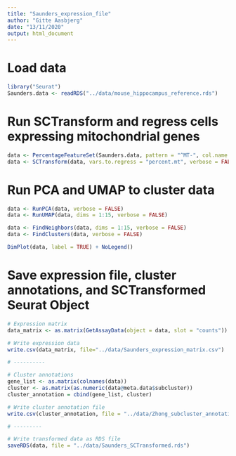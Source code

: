 ```yaml
---
title: "Saunders_expression_file"
author: "Gitte Aasbjerg"
date: "13/11/2020"
output: html_document
---
```


# Load data
```r
library("Seurat")
Saunders.data <- readRDS("../data/mouse_hippocampus_reference.rds")
```


# Run SCTransform and regress cells expressing mitochondrial genes 
```r
data <- PercentageFeatureSet(Saunders.data, pattern = "^MT-", col.name = "percent.mt")
data <- SCTransform(data, vars.to.regress = "percent.mt", verbose = FALSE)
```

# Run PCA and UMAP to cluster data
```r
data <- RunPCA(data, verbose = FALSE)
data <- RunUMAP(data, dims = 1:15, verbose = FALSE)

data <- FindNeighbors(data, dims = 1:15, verbose = FALSE)
data <- FindClusters(data, verbose = FALSE)

DimPlot(data, label = TRUE) + NoLegend()
```


# Save expression file, cluster annotations, and SCTransformed Seurat Object
```r
# Expression matrix
data_matrix <- as.matrix(GetAssayData(object = data, slot = "counts"))

# Write expression data
write.csv(data_matrix, file="../data/Saunders_expression_matrix.csv")

# ----------

# Cluster annotations
gene_list <- as.matrix(colnames(data))
cluster <- as.matrix(as.numeric(data@meta.data$subcluster))
cluster_annotation = cbind(gene_list, cluster)

# Write cluster annotation file
write.csv(cluster_annotation, file = "../data/Zhong_subcluster_annotation.csv")

# ---------

# Write transformed data as RDS file
saveRDS(data, file = "../data/Saunders_SCTransformed.rds")

```